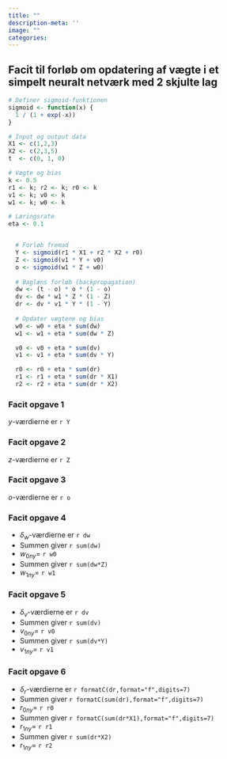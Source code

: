 ```yaml
---
title: ""
description-meta: ''
image: ""
categories:
---
```

## Facit til forløb om opdatering af vægte i et simpelt neuralt netværk med 2 skjulte lag

```r

# Definer sigmoid-funktionen
sigmoid <- function(x) {
  1 / (1 + exp(-x))
}

# Input og output data
X1 <- c(1,2,3)
X2 <- c(2,3,5)
t  <- c(0, 1, 0)

# Vægte og bias
k <- 0.5
r1 <- k; r2 <- k; r0 <- k
v1 <- k; v0 <- k
w1 <- k; w0 <- k

# Læringsrate
eta <- 0.1


  # Forløb fremad
  Y <- sigmoid(r1 * X1 + r2 * X2 + r0)
  Z <- sigmoid(v1 * Y + v0)
  o <- sigmoid(w1 * Z + w0)
  
  # Baglæns forløb (backpropagation)
  dw <- (t - o) * o * (1 - o)
  dv <- dw * w1 * Z * (1 - Z)
  dr <- dv * v1 * Y * (1 - Y)
  
  # Opdater vægtene og bias
  w0 <- w0 + eta * sum(dw)
  w1 <- w1 + eta * sum(dw * Z)

  v0 <- v0 + eta * sum(dv)  
  v1 <- v1 + eta * sum(dv * Y)

  r0 <- r0 + eta * sum(dr)
  r1 <- r1 + eta * sum(dr * X1)
  r2 <- r2 + eta * sum(dr * X2)

```  
  
### Facit opgave 1
$y$-værdierne er `r Y`

### Facit opgave 2
$z$-værdierne er `r Z`

### Facit opgave 3
$o$-værdierne er `r o`

### Facit opgave 4
* $\delta_w$-værdierne er `r dw`
* Summen giver `r sum(dw)`
* $w_{0ny}=$ `r w0` 
* Summen giver `r sum(dw*Z)`
* $w_{1ny}=$ `r w1` 

### Facit opgave 5
* $\delta_v$-værdierne er `r dv`
* Summen giver `r sum(dv)`
* $v_{0ny}=$ `r v0` 
* Summen giver `r sum(dv*Y)`
* $v_{1ny}=$ `r v1` 

### Facit opgave 6
* $\delta_r$-værdierne er `r formatC(dr,format="f",digits=7)`
* Summen giver `r formatC(sum(dr),format="f",digits=7)`
* $r_{0ny}=$ `r r0` 
* Summen giver `r formatC(sum(dr*X1),format="f",digits=7)`
* $r_{1ny}=$ `r r1`
* Summen giver `r sum(dr*X2)`
* $r_{1ny}=$ `r r2`


